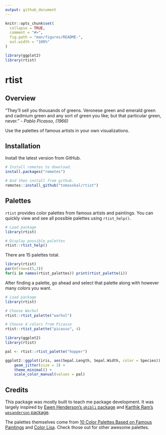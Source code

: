 ```yaml
---
output: github_document
---
```


<!-- README.md is generated from README.Rmd. Please edit that file -->

```r
knitr::opts_chunk$set(
  collapse = TRUE,
  comment = "#>",
  fig.path = "man/figures/README-",
  out.width = "100%"
)

library(ggplot2)
library(rtist)
```

# rtist

## Overview

"They'll sell you thousands of greens. Veronese green and emerald green and cadmium green and any sort of green you like; but that particular green, never." - *Pablo Picasso, (1966)*

Use the palettes of famous artists in your own visualizations. 

## Installation

Install the latest version from GitHub.

``` r
# Install remotes to download.
install.packages("remotes")

# And then install from github.
remotes::install_github("tomasokal/rtist")
```

## Palettes

`rtist` provides color palettes from famous artists and paintings. You can quickly view and see all possible palettes using `rtist_help()`.

``` r
# Load package
library(rtist)

# Display possible palettes
rtist::rtist_help()
```

There are 15 palettes total.

``` r
library(rtist)
par(mfrow=c(5,3))
for(i in names(rtist_palettes)) print(rtist_palette(i))
```

After finding a palette, go ahead and select that palette along with however many colors you want.

``` r
# Load package
library(rtist)

# Choose Warhol
rtist::rtist_palette("warhol")

# Choose 4 colors from Picasso
rtist::rtist_palette("picasso", 4)
```

```r
library(ggplot2)
library(rtist)

pal <- rtist::rtist_palette("hopper")

ggplot2::ggplot(iris, aes(Sepal.Length, Sepal.Width, color = Species)) +
    geom_jitter(size = 3) +
    theme_minimal() +
    scale_color_manual(values = pal)
```

## Credits

This package was mostly built to teach me package development. It was largely inspired by [Ewen Henderson’s `ghibli`
package](https://github.com/ewenme/ghibli) and [Karthik Ram’s `wesanderson` 
package](https://github.com/karthik/wesanderson).

The palettes themselves come from [10 Color Palettes Based on Famous Paintings](http://www.skellermeyerdesigns.com/blog/10-color-palettes-based-on-famous-paintings) and [Color Lisa](http://colorlisa.com/). Check those out for other awesome palettes.




